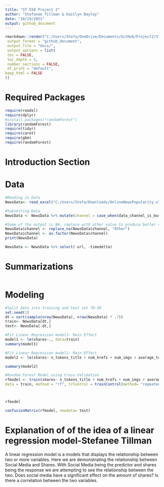 ```yaml
---
title: "ST 558 Project 2"
author: "Stefanee Tillman & Kaitlyn Bayley"
date: "10/19/2021"
output: github_document
---
```


```r
rmarkdown::render("C:/Users/Stefa/OneDrive/Documents/GitHub/Project2/ST558PR2.Rmd",
 output_format = "github_document",
 output_file = "docs/",
 output_options = list(
 toc = FALSE,
 toc_depth = 3,
 number_sections = FALSE,
 df_print = "default",
keep_html = FALSE
))
```

# Required Packages 

```r
require(readxl)
require(dplyr)
#install.packages("randomForest")
library(randomForest)
require(tidyr)
require(caret)
require(gbm)
require(randomForest)
```
# Introduction Section

# Data

```r
#Reading in Data
NewsData<- read_excel("C:/Users/Stefa/Downloads/OnlineNewsPopularity.xlsx")

#Subsetting Data
NewsData <- NewsData %>% mutate(channel = case_when(data_channel_is_bus == 1 ~ "Business",data_channel_is_entertainment == 1 ~ "Entertainment",data_channel_is_lifestyle == 1 ~ "Lifestyle",data_channel_is_socmed == 1 ~ "SocialMedia",data_channel_is_tech == 1 ~ "Tech", data_channel_is_world == 1 ~ "World"))

#Some of the output is NA, replace with other value to produce better results
NewsData$channel <- replace_na(NewsData$channel, "Other")
NewsData$channel <- as.factor(NewsData$channel) 
print(NewsData)

NewsData <- NewsData %>% select(-url, -timedelta)

```

# Summarizations
```r

```

# Modeling
```r
#Split data into training and test set 70:30
set.seed(1)
dt = sort(sample(nrow(NewsData), nrow(NewsData) * .7))
train<- NewsData[dt,]
test<- NewsData[-dt,]
```

```r
#Fit Linear Regression model1- Main Effect
model1 <- lm(shares~., data=train)
summary(model1)
```

```r
#Fit Linear Regression model1- Main Effect
model2 <- lm(shares~ n_tokens_title + num_hrefs + num_imgs + average_token_length + data_channel_is_entertainment + kw_min_min + kw_max_min + kw_min_avg + kw_max_avg + kw_avg_avg + self_reference_min_shares + weekday_is_wednesday + global_subjectivity + title_sentiment_polarity, data=train)

summary(model2)
```

```r
#Random Forest Model using Cross-Validation
rfmodel <- train(shares~ n_tokens_title + num_hrefs + num_imgs + average_token_length + data_channel_is_entertainment + kw_min_min + kw_max_min + kw_min_avg + kw_max_avg + kw_avg_avg + self_reference_min_shares + weekday_is_wednesday + global_subjectivity + title_sentiment_polarity, 
data = train, method = "rf", trControl = trainControl(method= "repeatedcv", number = 5, repeats = 3), preProcess = c("center", "scale"))



rfmodel

confusionMatrix(rfmodel, newdata= test)
```

# Explanation of of the idea of a linear regression model-Stefanee Tillman
A linear regression model is a models that displays the relationship between two or more variables. Here we are demonstrating the relationship between Social Media and Shares. With Social Media being the predictor and shares being the response we are attempting to see the relationship between the two. Does social media have a significant effect on the amount of shares? Is there a correlation between the two variables.



